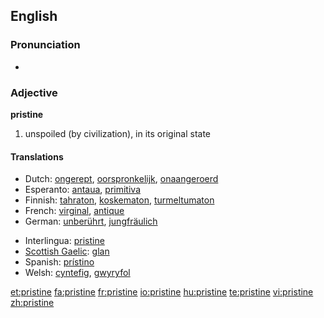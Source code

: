 ==English==

===Pronunciation===
*{{audio|en-us-pristine.ogg|Audio (US)}}


===Adjective===
'''pristine'''

#unspoiled (by civilization), in its original state

====Translations====
{{top}}
*Dutch: [[ongerept]], [[oorspronkelijk]], [[onaangeroerd]]
*Esperanto: [[antaua]], [[primitiva]]
*Finnish: [[tahraton]], [[koskematon]], [[turmeltumaton]]
*French: [[virginal]], [[antique]]
*German: [[unberührt]], [[jungfräulich]]
{{mid}}
*Interlingua: [[pristine]]
*[[Scottish Gaelic]]: [[glan#Scottish Gaelic|glan]]
*Spanish: [[prístino]]
*Welsh: [[cyntefig]], [[gwyryfol]]
{{bottom}}

[[et:pristine]]
[[fa:pristine]]
[[fr:pristine]]
[[io:pristine]]
[[hu:pristine]]
[[te:pristine]]
[[vi:pristine]]
[[zh:pristine]]